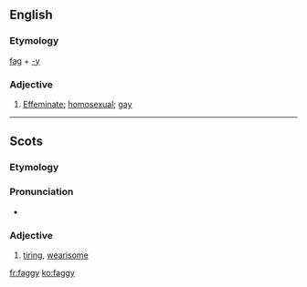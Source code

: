 ==English==

===Etymology===
[[fag]] + [[-y]]

===Adjective===
{{en-adj|faggier|faggiest}}

# {{context|pejorative|informal}} [[effeminate|Effeminate]]; [[homosexual]]; [[gay]]

----

==Scots==

===Etymology===
{{suffix|fag|gloss1=fail from weariness, flag, falter|y|lang=sco}}

===Pronunciation===
* {{IPA|['fagɪ]|lang=sco}}

===Adjective===
{{sco-adj|faggier|faggiest}}

# [[tiring]], [[wearisome]]

[[fr:faggy]]
[[ko:faggy]]